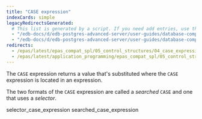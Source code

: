 ```yaml
---
title: "CASE expression"
indexCards: simple
legacyRedirectsGenerated:
  # This list is generated by a script. If you need add entries, use the `legacyRedirects` key.
  - "/edb-docs/d/edb-postgres-advanced-server/user-guides/database-compatibility-for-oracle-developers-guide/9.6/Database_Compatibility_for_Oracle_Developers_Guide_v9.6.1.065.html"
  - "/edb-docs/d/edb-postgres-advanced-server/user-guides/database-compatibility-for-oracle-developers-guide/9.5/Database_Compatibility_for_Oracle_Developers_Guide.1.159.html"
redirects:
  - /epas/latest/epas_compat_spl/05_control_structures/04_case_expression/ #generated for docs/epas/reorg-role-use-case-mode
  - /epas/latest/application_programming/epas_compat_spl/05_control_structures/04_case_expression/
---
```


<div id="case_expression" class="registered_link"></div>

The `CASE` expression returns a value that's substituted where the `CASE` expression is located in an expression.

The two formats of the `CASE` expression are called a *searched* `CASE` and one that uses a *selector*.

<div class="toctree" maxdepth="3">

selector_case_expression searched_case_expression

</div>
